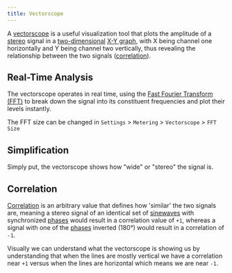 ```yaml
---
title: Vectorscope
---
```


A [vectorscope](https://en.wikipedia.org/wiki/Vectorscope) is a useful visualization tool that plots the amplitude of a [stereo](https://en.wikipedia.org/wiki/Stereophonic_sound) signal in a [two-dimensional](https://en.wikipedia.org/wiki/2D_computer_graphics) [X-Y graph](https://en.wikipedia.org/wiki/Oscilloscope#X-Y_mode), with
X being channel one horizontally and Y being channel two vertically, thus revealing the relationship between the two signals ([correlation](#correlation)).

## Real-Time Analysis

The vectorscope operates in real time, using the [Fast Fourier Transform (FFT)](https://en.wikipedia.org/wiki/Fast_Fourier_transform) to break down the signal into its constituent frequencies and plot their levels instantly.

<Info>The FFT size can be changed in `Settings` > `Metering` > `Vectorscope` > `FFT Size`</Info>

## Simplification
Simply put, the vectorscope shows how "wide" or "stereo" the signal is.

## Correlation

[Correlation](https://www.beis.de/Elektronik/Correlation/CorrelationCorrectAndWrong.html#:~:text=Audio%20Correlation%20Measurement%20Basics&text=In%20our%20case%20correlation%20means,levels%20may%20be%20completely%20different) is an arbitrary value that defines how 'similar' the two signals are, meaning a stereo signal of an identical set of [sinewaves](https://en.wikipedia.org/wiki/Sine_wave)
with synchronized [phases](https://en.wikipedia.org/wiki/Phase_(waves)) would result in a correlation value of `+1`, whereas a signal with one of the [phases](https://en.wikipedia.org/wiki/Phase_(waves)) inverted (180°) would result in a correlation of `-1`.

Visually we can understand what the vectorscope is showing us by understanding that when the lines are mostly vertical we have a correlation near `+1` versus when the lines are horizontal which means we are near `-1`.
